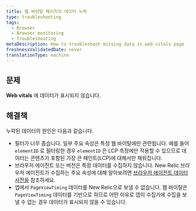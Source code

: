 ```yaml
---
title: 웹 바이탈 페이지의 데이터 누락
type: troubleshooting
tags:
  - Browser
  - Browser monitoring
  - Troubleshooting
metaDescription: How to troubleshoot missing data in web vitals page
freshnessValidatedDate: never
translationType: machine
---
```


## 문제

<DNT>**Web vitals**</DNT> 에 데이터가 표시되지 않습니다.

## 해결책

누락된 데이터의 원인은 다음과 같습니다.

* 필터가 너무 좁습니다. 일부 주요 속성은 특정 웹 바이탈에만 관련됩니다. 예를 들어 `elementID` 로 필터링한 경우 `elementID` 은 LCP 측정에만 적용할 수 있으므로 데이터는 콘텐츠가 포함된 가장 큰 페인트(LCP)에 대해서만 채워집니다.
* 브라우저 에이전트 또는 버전은 특정 데이터를 수집하지 않습니다. New Relic 브라우저 에이전트가 수집하는 주요 속성에 대해 알아보려면 [브라우저 에이전트 데이터 사전을](/attribute-dictionary/?dataSource=Browser+agent) 참조하세요.
* 앱에서 `PageViewTiming` 데이터를 New Relic으로 보낼 수 없습니다. 웹 바이탈은 `PageViewTiming` 데이터를 기반으로 하므로 어떤 이유로 앱이 수집기에 수집을 보낼 수 없는 경우 데이터가 표시되지 않을 수 있습니다.
